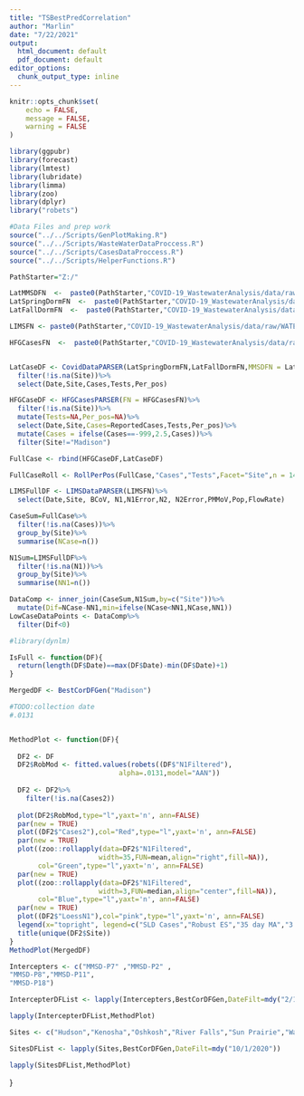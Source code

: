 ```yaml
---
title: "TSBestPredCorrelation"
author: "Marlin"
date: "7/22/2021"
output:
  html_document: default
  pdf_document: default
editor_options:
  chunk_output_type: inline
---
```


```r
knitr::opts_chunk$set(
	echo = FALSE,
	message = FALSE,
	warning = FALSE
)

```

```r
library(ggpubr)
library(forecast)
library(lmtest)
library(lubridate)
library(limma)
library(zoo)
library(dplyr)
library("robets")

#Data Files and prep work
source("../../Scripts/GenPlotMaking.R")
source("../../Scripts/WasteWaterDataProccess.R")
source("../../Scripts/CasesDataProccess.R")
source("../../Scripts/HelperFunctions.R")

```

```r
PathStarter="Z:/"

LatMMSDFN  <-  paste0(PathStarter,"COVID-19_WastewaterAnalysis/data/raw/MMSD_Cases.csv")
LatSpringDormFN  <-  paste0(PathStarter,"COVID-19_WastewaterAnalysis/data/raw/SpringSemester_CasesByDorm.TSV")
LatFallDormFN  <-  paste0(PathStarter,"COVID-19_WastewaterAnalysis/data/raw/FallSemester_CasesByDorm.TSV")

LIMSFN <- paste0(PathStarter,"COVID-19_WastewaterAnalysis/data/raw/WATERMICRO_WW_COVID-2021-06-30 17 40.xlsx")

HFGCasesFN  <-  paste0(PathStarter,"COVID-19_WastewaterAnalysis/data/raw/HighFreq_CaseData_2021-05-07.csv")


LatCaseDF <- CovidDataPARSER(LatSpringDormFN,LatFallDormFN,MMSDFN = LatMMSDFN)%>%
  filter(!is.na(Site))%>%
  select(Date,Site,Cases,Tests,Per_pos)

HFGCaseDF <- HFGCasesPARSER(FN = HFGCasesFN)%>%
  filter(!is.na(Site))%>%
  mutate(Tests=NA,Per_pos=NA)%>%
  select(Date,Site,Cases=ReportedCases,Tests,Per_pos)%>%
  mutate(Cases = ifelse(Cases==-999,2.5,Cases))%>%
  filter(Site!="Madison")

FullCase <- rbind(HFGCaseDF,LatCaseDF)

FullCaseRoll <- RollPerPos(FullCase,"Cases","Tests",Facet="Site",n = 14)

LIMSFullDF <- LIMSDataPARSER(LIMSFN)%>%
  select(Date,Site, BCoV, N1,N1Error,N2, N2Error,PMMoV,Pop,FlowRate)

CaseSum=FullCase%>%
  filter(!is.na(Cases))%>%
  group_by(Site)%>%
  summarise(NCase=n())

N1Sum=LIMSFullDF%>%
  filter(!is.na(N1))%>%
  group_by(Site)%>%
  summarise(NN1=n())

DataComp <- inner_join(CaseSum,N1Sum,by=c("Site"))%>%
  mutate(Dif=NCase-NN1,min=ifelse(NCase<NN1,NCase,NN1))
LowCaseDataPoints <- DataComp%>%
  filter(Dif<0)

```




 
```r
#library(dynlm)

IsFull <- function(DF){
  return(length(DF$Date)==max(DF$Date)-min(DF$Date)+1)
}


```

```r
MergedDF <- BestCorDFGen("Madison")
```

```r
#TODO:collection date
#.0131


MethodPlot <- function(DF){
  
  DF2 <- DF
  DF2$RobMod <- fitted.values(robets((DF$"N1Filtered"),
                           alpha=.0131,model="AAN"))
  
  DF2 <- DF2%>%
    filter(!is.na(Cases2))
  
  plot(DF2$RobMod,type="l",yaxt='n', ann=FALSE)
  par(new = TRUE)
  plot((DF2$"Cases2"),col="Red",type="l",yaxt='n', ann=FALSE)
  par(new = TRUE)
  plot((zoo::rollapply(data=DF2$"N1Filtered",
                      width=35,FUN=mean,align="right",fill=NA)),
       col="Green",type="l",yaxt='n', ann=FALSE)
  par(new = TRUE)
  plot((zoo::rollapply(data=DF2$"N1Filtered",
                      width=3,FUN=median,align="center",fill=NA)),
       col="Blue",type="l",yaxt='n', ann=FALSE)
  par(new = TRUE)
  plot((DF2$"LoessN1"),col="pink",type="l",yaxt='n', ann=FALSE)
  legend(x="topright", legend=c("SLD Cases","Robust ES","35 day MA","3 day meadian N1","loess"),fill=c("Red","Black","Green","Blue","pink"),cex=.75)
  title(unique(DF2$Site))
}
MethodPlot(MergedDF)
```


```r
Intercepters <- c("MMSD-P7" ,"MMSD-P2" ,               
"MMSD-P8","MMSD-P11",                
"MMSD-P18")

IntercepterDFList <- lapply(Intercepters,BestCorDFGen,DateFilt=mdy("2/1/2021"))

lapply(IntercepterDFList,MethodPlot)
```

```r
Sites <- c("Hudson","Kenosha","Oshkosh","River Falls","Sun Prairie","Wausau")

SitesDFList <- lapply(Sites,BestCorDFGen,DateFilt=mdy("10/1/2020"))

lapply(SitesDFList,MethodPlot)
```
}
